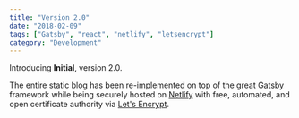 ```yaml
---
title: "Version 2.0"
date: "2018-02-09"
tags: ["Gatsby", "react", "netlify", "letsencrypt"]
category: "Development"
---
```


Introducing **Initial**, version 2.0.

The entire static blog has been re-implemented on top of the great [Gatsby][Gatsby] framework while being securely hosted on [Netlify][Netlify] with free, automated, and open certificate authority via [Let's Encrypt][Let's Encrypt].

[Gatsby]:https://www.gatsbyjs.org
[React]:https://reactjs.org
[Netlify]:https://www.netlify.com
[Let's Encrypt]:https://letsencrypt.org
